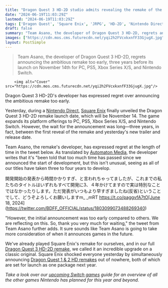 ```yaml
---
title: "Dragon Quest 3 HD-2D studio admits revealing the remake of the iconic JRPG over 3 years ago was 'too early'"
date: "2024-06-19T11:03:29Z"
lastmod: "2024-06-19T11:03:29Z"
tags: ['Dragon Quest', 'Square Enix', 'JRPG', 'HD-2D', 'Nintendo Direct', 'Team Asano']
draft: false
summary: "Team Asano, the developer of Dragon Quest 3 HD-2D, regrets announcing the ambitious remake too early, three years before its launch on November 14th for PC, PS5, Xbox Series X/S, and Nintendo Switch."
images: ["https://cdn.mos.cms.futurecdn.net/yqi2h2FVcxkxnfF33GjugX.jpg"]
layout: PostSimple
---
```

> Team Asano, the developer of Dragon Quest 3 HD-2D, regrets announcing the ambitious remake too early, three years before its launch on November 14th for PC, PS5, Xbox Series X/S, and Nintendo Switch.


        <img alt="Cover" src="https://cdn.mos.cms.futurecdn.net/yqi2h2FVcxkxnfF33GjugX.jpg"/>
        
Dragon Quest 3 HD-2D's developer has expressed regret over announcing the ambitious remake too early.

Yesterday, during a [Nintendo Direct](https://www.gamesradar.com/gaming/events-conferences/nintendo-direct-june-2024-live-coverage-everything-announced/), [Square Enix](https://www.gamesradar.com/tag/square_enix/) finally unveiled the Dragon Quest 3 HD-2D remake launch date, which will be November 14. The game expands its platform offerings to PC, PS5, Xbox Series X/S, and Nintendo Switch. However, the wait for the announcement was long—three years, in fact, between the first reveal of the remake and yesterday's new trailer and release date.

Team Asano, the remake's developer, has expressed regret at the length of time in the tweet below. As translated by [Automaton Media](https://automaton-media.com/en/news/square-enix-team-asano-regrets-announcing-the-dragon-quest-3-hd-2d-remake-too-early/), the developer writes that it's "been told that too much time has passed since we announced the start of development, but this isn't unusual, seeing as all of our titles have taken three to four years to develop.

開発開始の発表から時間かかりすぎ、と言われちゃってましたが、これまでの私たちのタイトルはいずれもすべて開発に3、４年かけてますので実は特別なことではなかったりします。ただ発表がいつもより早すぎましたね(反省)ということでして、どうぞよろしくお願いしますm_ _mRT https://t.co/paggvfA7tO[June 18, 2024](https://twitter.com/BDFF_OFFICIAL/status/1803099073488269340)

"However, the initial announcement was too early compared to others. We are reflecting on this. So, thank you very much for waiting," the tweet from Team Asano further adds. It sure sounds like Team Asano is going to take more consideration of when it announces games in the future.

We've already played Square Enix's remake for ourselves, and in our full [Dragon Quest 3 HD-2D remake](https://www.gamesradar.com/games/dragon-quest/dragon-quest-3-hd-2d-remake-is-an-incredible-upgrade-of-the-definitive-8-bit-jrpg-and-after-an-hour-hands-on-im-ready-to-grind-like-its-1988/), we called it an incredible upgrade on a classic original. Square Enix shocked everyone yesterday by simultaneously announcing [Dragon Quest 1 & 2 HD remakes](https://www.gamesradar.com/games/dragon-quest/square-enix-is-giving-the-original-jrpgs-an-hd-2d-upgrade-with-dragon-quest-1-and-2-in-2025/) out of nowhere, both of which are set for launch as one package next year.

*Take a look over our *[<em>upcoming Switch games</em>](https://www.gamesradar.com/upcoming-nintendo-switch-games/)* guide for an overview of all the other games Nintendo has planned for this year and beyond.*
        
